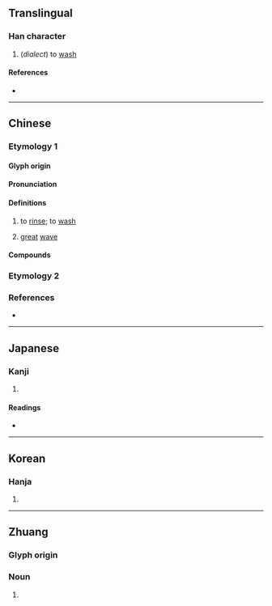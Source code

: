 {{character info}}
==Translingual==

===Han character===
{{Han char|rn=85|rad=水|as=03|sn=6|four=34130|canj=EK|ids=⿰氵大}}

# (''dialect'') to [[wash]]

====References====
* {{Han ref|kx=0605.010|dkj=17121|dj=0998.110|hdz=31552.010|uh=6C4F|ud=27727|bh=C9FB|bd=51707}}

----

==Chinese==

===Etymology 1===
{{zh-forms}}

====Glyph origin====
{{Han etym}}
{{Han compound|水|大|ls=psc|t1=water|c1=s|c2=p}}

====Pronunciation====
{{zh-pron
|m=dài,dà
|c=daai6
|mn=thōa
|w=3da
|mc=y
|oc=y
|cat=v,n
}}

====Definitions====
{{zh-hanzi}}

# {{lb|zh|dialectal}} to [[rinse]]; to [[wash]] {{attention|zh|what dialect?}}
# [[great]] [[wave]]

====Compounds====
{{zh-der|汏面|汏浴|汏浴間|汏手|汏衣裳機|汏衣裳粉|汏枋}}

===Etymology 2===
{{zh-see|汰|v}}

===References===
* {{R:twedu|B02014}}

----

==Japanese==

===Kanji===
{{ja-kanji|grade=|rs=水03}}

# {{rfdef|ja|sort=水03}}

====Readings====
* {{ja-readings|on=たい,だい,たつ,たち|kun=ある.う}}

----

==Korean==

===Hanja===
{{ko-hanja|대}}

# {{rfdef|ko|sort=水03}}

----

==Zhuang==
===Glyph origin===
{{Han compound|ls=psc
|氵|c1=s|t1=water
|大|c2=p
}}

===Noun===
{{za-head|noun}}

# {{za-sawndip form of|dah||river}}